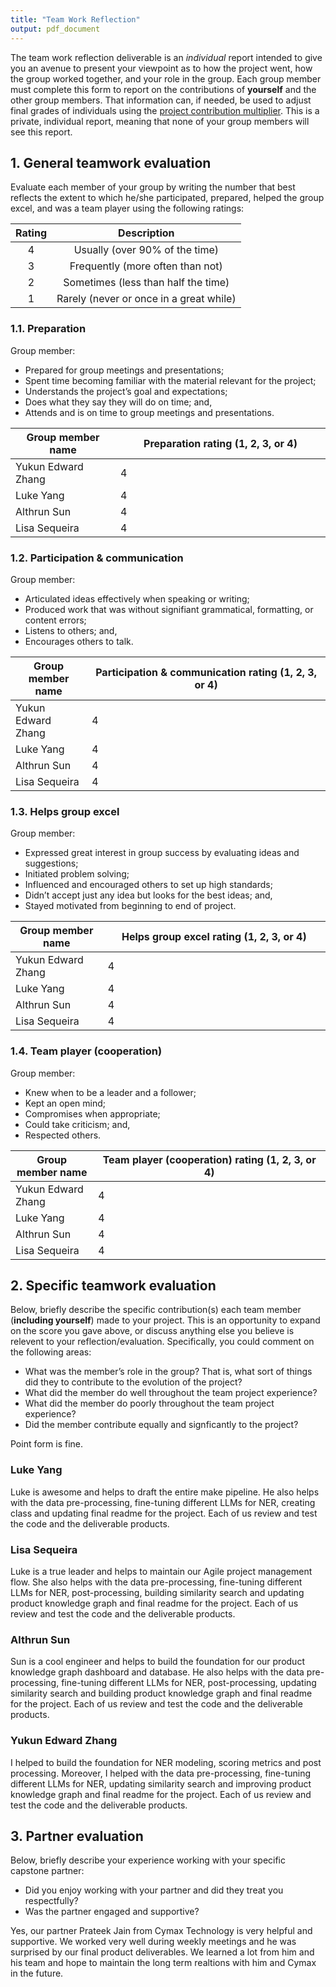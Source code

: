 ```yaml
---
title: "Team Work Reflection"
output: pdf_document
---
```


The team work reflection deliverable is an *individual* report intended to give you an avenue to present your viewpoint as to how the project went, how the group worked together, and your role in the group. Each group member must complete this form to report on the contributions of **yourself** and the other group members. That information can, if needed, be used to adjust final grades of individuals using the [project contribution multiplier](https://github.com/UBC-MDS/public/blob/master/rubric/rubric_multiplier.md). This is a private, individual report, meaning that none of your group members will see this report.

## 1. General teamwork evaluation

Evaluate each member of your group by writing the number that best reflects the extent to which he/she participated, prepared, helped the group excel, and was a team player using the following ratings:

| Rating |               Description               |
| :----: | :-------------------------------------: |
|   4    |     Usually (over 90% of the time)      |
|   3    |    Frequently (more often than not)     |
|   2    |   Sometimes (less than half the time)   |
|   1    | Rarely (never or once in a great while) |

### 1.1. Preparation

Group member:

- Prepared for group meetings and presentations;
- Spent time becoming familiar with the material relevant for the project;
- Understands the project's goal and expectations;
- Does what they say they will do on time; and,
- Attends and is on time to group meetings and presentations.

| Group member name | Preparation rating (1, 2, 3, or 4) |
| ----------------- | ---------------------------------- |
|    Yukun Edward Zhang               |               4                     |
|    Luke Yang               |                4                    |
|    Althrun Sun               |                4                    |
|    Lisa Sequeira              |                4                    |

### 1.2. Participation & communication

Group member:

- Articulated ideas effectively when speaking or writing;
- Produced work that was without signifiant grammatical, formatting, or content errors;
- Listens to others; and,
- Encourages others to talk.

| Group member name | Participation & communication rating (1, 2, 3, or 4) |
| ----------------- | ---------------------------------------------------- |
|    Yukun Edward Zhang               |               4                     |
|    Luke Yang               |                4                    |
|    Althrun Sun               |                4                    |
|    Lisa Sequeira              |                4                    |

### 1.3. Helps group excel

Group member:

- Expressed great interest in group success by evaluating ideas and suggestions;
- Initiated problem solving;
- Influenced and encouraged others to set up high standards;
- Didn't accept just any idea but looks for the best ideas; and,
- Stayed motivated from beginning to end of project.

| Group member name | Helps group excel rating (1, 2, 3, or 4) |
| ----------------- | ---------------------------------------- |
|    Yukun Edward Zhang               |               4                     |
|    Luke Yang               |                4                    |
|    Althrun Sun               |                4                    |
|    Lisa Sequeira              |                4                    |

### 1.4. Team player (cooperation)

Group member:

- Knew when to be a leader and a follower;
- Kept an open mind;
- Compromises when appropriate;
- Could take criticism; and,
- Respected others.

| Group member name | Team player (cooperation) rating (1, 2, 3, or 4) |
| ----------------- | ------------------------------------------------ |
|    Yukun Edward Zhang               |               4                     |
|    Luke Yang               |                4                    |
|    Althrun Sun               |                4                    |
|    Lisa Sequeira              |                4                    |

## 2. Specific teamwork evaluation

Below, briefly describe the specific contribution(s) each team member (**including yourself**) made to your project. This is an opportunity to expand on the score you gave above, or discuss anything else you believe is relevent to your reflection/evaluation. Specifically, you could comment on the following areas:

- What was the member's role in the group? That is, what sort of things did they to contribute to the evolution of the project?
- What did the member do well throughout the team project experience?
- What did the member do poorly throughout the team project experience?
- Did the member contribute equally and signficantly to the project?

Point form is fine.

### Luke Yang

Luke is awesome and helps to draft the entire make pipeline. He also helps with the data pre-processing, fine-tuning different LLMs for NER, creating class and updating final readme for the project. Each of us review and test the code and the deliverable products. 

### Lisa Sequeira

Luke is a true leader and helps to maintain our Agile project management flow. She also helps with the data pre-processing, fine-tuning different LLMs for NER, post-processing, building similarity search and updating product knowledge graph and final readme for the project. Each of us review and test the code and the deliverable products. 

### Althrun Sun

Sun is a cool engineer and helps to build the foundation for our product knowledge graph dashboard and database. He also helps with the data pre-processing, fine-tuning different LLMs for NER, post-processing, updating similarity search and building product knowledge graph and final readme for the project. Each of us review and test the code and the deliverable products. 

### Yukun Edward Zhang

I helped to build the foundation for NER modeling, scoring metrics and post processing. Moreover, I helped with the data pre-processing, fine-tuning different LLMs for NER, updating similarity search and improving product knowledge graph and final readme for the project. Each of us review and test the code and the deliverable products.

## 3. Partner evaluation

Below, briefly describe your experience working with your specific capstone partner:

- Did you enjoy working with your partner and did they treat you respectfully?
- Was the partner engaged and supportive?
 
Yes, our partner Prateek Jain from Cymax Technology is very helpful and supportive. We worked very well during weekly meetings and he was surprised by our final product deliverables. We learned a lot from him and his team and hope to maintain the long term realtions with him and Cymax in the future. 